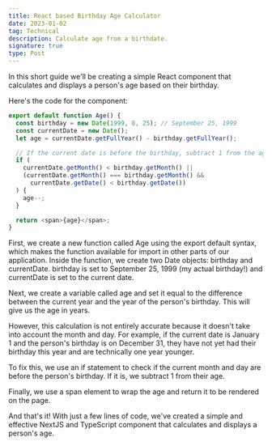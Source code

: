```yaml
---
title: React based Birthday Age Calculator
date: 2023-01-02
tag: Technical
description: Calculate age from a birthdate.
signature: true
type: Post
---
```


In this short guide we'll be creating a simple React component that calculates and displays a person's age based on their birthday.

Here's the code for the component:

```js
export default function Age() {
  const birthday = new Date(1999, 8, 25); // September 25, 1999
  const currentDate = new Date();
  let age = currentDate.getFullYear() - birthday.getFullYear();

  // If the current date is before the birthday, subtract 1 from the age
  if (
    currentDate.getMonth() < birthday.getMonth() ||
    (currentDate.getMonth() === birthday.getMonth() &&
      currentDate.getDate() < birthday.getDate())
  ) {
    age--;
  }

  return <span>{age}</span>;
}
```

First, we create a new function called Age using the export default syntax, which makes the function available for import in other parts of our application. Inside the function, we create two Date objects: birthday and currentDate. birthday is set to September 25, 1999 (my actual birthday!) and currentDate is set to the current date.

Next, we create a variable called age and set it equal to the difference between the current year and the year of the person's birthday. This will give us the age in years.

However, this calculation is not entirely accurate because it doesn't take into account the month and day. For example, if the current date is January 1 and the person's birthday is on December 31, they have not yet had their birthday this year and are technically one year younger.

To fix this, we use an if statement to check if the current month and day are before the person's birthday. If it is, we subtract 1 from their age.

Finally, we use a span element to wrap the age and return it to be rendered on the page.

And that's it! With just a few lines of code, we've created a simple and effective NextJS and TypeScript component that calculates and displays a person's age.

